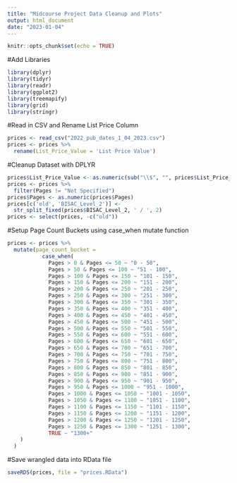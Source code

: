 ```yaml
---
title: "Midcourse Project Data Cleanup and Plots"
output: html_document
date: "2023-01-04"
---
```


```r
knitr::opts_chunk$set(echo = TRUE)
```

#Add Libraries
```r
library(dplyr)
library(tidyr)
library(readr)
library(ggplot2)
library(treemapify)
library(grid)
library(stringr)
```

#Read in CSV and Rename List Price Column
```r
prices <- read_csv("2022_pub_dates_1_04_2023.csv")
prices <- prices %>% 
  rename(List_Price_Value = 'List Price Value')
```

#Cleanup Dataset with DPLYR
```r
prices$List_Price_Value <- as.numeric(sub("\\$", "", prices$List_Price_Value))
prices <- prices %>% 
  filter(Pages != "Not Specified")
prices$Pages <- as.numeric(prices$Pages)
prices[c('old', 'BISAC_Level_2')] <- 
  str_split_fixed(prices$BISAC_Level_2, ' / ', 2)
prices <- select(prices, -c("old"))
```

#Setup Page Count Buckets using case_when mutate function
```r
prices <- prices %>%
  mutate(page_count_bucket = 
           case_when(
             Pages > 0 & Pages <= 50 ~ "0 - 50",
             Pages > 50 & Pages <= 100 ~ "51 - 100",
             Pages > 100 & Pages <= 150 ~ "101 - 150",
             Pages > 150 & Pages <= 200 ~ "151 - 200",
             Pages > 200 & Pages <= 250 ~ "201 - 250",
             Pages > 250 & Pages <= 300 ~ "251 - 300",
             Pages > 300 & Pages <= 350 ~ "301 - 350",
             Pages > 350 & Pages <= 400 ~ "351 - 400",
             Pages > 400 & Pages <= 450 ~ "401 - 450",
             Pages > 450 & Pages <= 500 ~ "451 - 500",
             Pages > 500 & Pages <= 550 ~ "501 - 550",
             Pages > 550 & Pages <= 600 ~ "551 - 600",
             Pages > 600 & Pages <= 650 ~ "601 - 650",
             Pages > 650 & Pages <= 700 ~ "651 - 700",
             Pages > 700 & Pages <= 750 ~ "701 - 750",
             Pages > 750 & Pages <= 800 ~ "751 - 800",
             Pages > 800 & Pages <= 850 ~ "801 - 850",
             Pages > 850 & Pages <= 900 ~ "851 - 900",
             Pages > 900 & Pages <= 950 ~ "901 - 950",
             Pages > 950 & Pages <= 1000 ~ "951 - 1000",
             Pages > 1000 & Pages <= 1050 ~ "1001 - 1050",
             Pages > 1050 & Pages <= 1100 ~ "1051 - 1100",
             Pages > 1100 & Pages <= 1150 ~ "1101 - 1150",
             Pages > 1150 & Pages <= 1200 ~ "1151 - 1200",
             Pages > 1200 & Pages <= 1250 ~ "1201 - 1250",
             Pages > 1250 & Pages <= 1300 ~ "1251 - 1300",
             TRUE ~ "1300+"
    )
  )
```

#Save wrangled data into RData file
```r
saveRDS(prices, file = "prices.RData")
```

